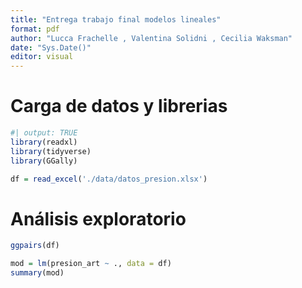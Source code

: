 ```yaml
---
title: "Entrega trabajo final modelos lineales"
format: pdf
author: "Lucca Frachelle , Valentina Solidni , Cecilia Waksman"
date: "Sys.Date()"
editor: visual
---
```



# Carga de datos y librerias

```r
#| output: TRUE
library(readxl)
library(tidyverse)
library(GGally)

```


```r
df = read_excel('./data/datos_presion.xlsx')
```

# Análisis exploratorio

```r
ggpairs(df)
```

```r
mod = lm(presion_art ~ ., data = df)
summary(mod)
```




